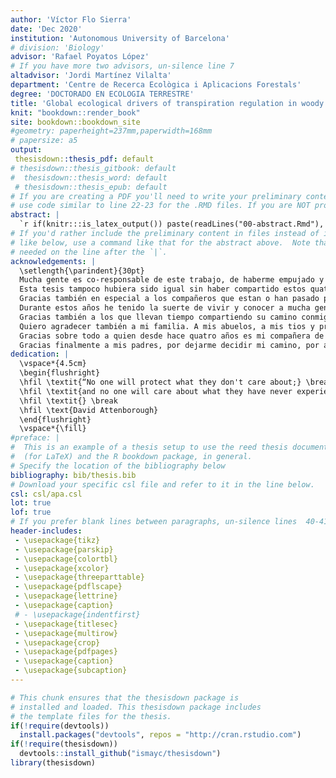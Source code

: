 ```yaml
---
author: 'Víctor Flo Sierra'
date: 'Dec 2020'
institution: 'Autonomous University of Barcelona'
# division: 'Biology'
advisor: 'Rafael Poyatos López'
# If you have more two advisors, un-silence line 7
altadvisor: 'Jordi Martínez Vilalta'
department: 'Centre de Recerca Ecològica i Aplicacions Forestals'
degree: 'DOCTORADO EN ECOLOGIA TERRESTRE'
title: 'Global ecological drivers of transpiration regulation in woody plants'
knit: "bookdown::render_book"
site: bookdown::bookdown_site
#geometry: paperheight=237mm,paperwidth=168mm
# papersize: a5
output: 
 thesisdown::thesis_pdf: default
# thesisdown::thesis_gitbook: default
#  thesisdown::thesis_word: default
 # thesisdown::thesis_epub: default
# If you are creating a PDF you'll need to write your preliminary content (e.g., abstract, acknowledgements) here or
# use code similar to line 22-23 for the .RMD files. If you are NOT producing a PDF, you can delete or silence lines 21-32 in this YAML header.
abstract: |
  `r if(knitr:::is_latex_output()) paste(readLines("00-abstract.Rmd"), collapse = '\n  ')`
# If you'd rather include the preliminary content in files instead of inline
# like below, use a command like that for the abstract above.  Note that a tab is 
# needed on the line after the `|`.
acknowledgements: |
  \setlength{\parindent}{30pt}
  Mucha gente es co-responsable de este trabajo, de haberme empujado y acompañado hasta aquí. Me gustaria empezar agradeciendo a mis directores de tesis, Rafa y Jordi, sin los que esta tesis no hubiera sido posible, gracias por la oportunidad de trabajar con vosotros. He sido muy afortunado de haber contado con dos mentores excelentes en lo profesional y en lo personal. Rafa, tu dedicación es envidiable, gracias por todas las buenas ideas, los comentarios y críticas, las correcciones perfectas, por los viajes a congresos y por sufrir de mi insomnio y jet-lag. Jordi, ha sido un privilegio tenerte como tutor, por tu conocimiento transversal y profundo, por tu capacidad inata e inmediata de entenderlo todo, por mejorar simpre todas las ideas y textos, y por tu calidad humana.\par
  Esta tesis tampoco hubiera sido igual sin haber compartido estos quatro años con tantos buenos compañeros. Gracias a los compañeros de despacho, a Anna, Javi, Judit, Carlos, Manu, Aina, Marta, Pere y Pol. Creo que habeis sido los mejores compañeros posibles y que tuve mucha suerte de acabar en el -150. Sé que me llevo grandes amistades para toda la vida. No quiero olvidarme tampoco de muchos otros compañeros como Jordi, Sara, Kevin, Xavi, Vicenç, Joan, Marina, con los que hemos compartido café, discusiones y charlas. Gracias también a Luciana por acompañarnos en ese genial viaje relampago por el desierto americano.\par
  Gracias también en especial a los compañeros que estan o han pasado por el grupo. Maurizio, Tere, Miquel, Lucia, Víctor, Raul, Rosella, Pipo, Mireia, Lies, David, Jacob, Aude, Antonine, Pablo, Luca y Brenda, sin duda un grupo envidiable. Gracias por tantos buenos momentos, por la vertiente académica, pero especialmente por las salidas de grupo, por las barbacoas, cenas y cervezas. Me gustaria agradecer especialmente a Víctor Granda, por su excelente trabajo, sin el que hubiera sido imposible enfrentarnos a la dificil tarea de llevar adelante SAPFLUXNET. Gracias por enseñarme a querer R, pero sobre todo por las risas y los enfados jugando a basquet.\par
  Durante estos años he tenido la suerte de vivir y conocer a mucha gente lejos de casa. Muchas personas que me han enseñado otras maneras de ver el mundo. Me gustaria mencionar especialmente a Martin y a Elena, gracias por acojerme y hacerme sentir como en casa en Salt Lake City. Gracias por darnos cobijo cuando nos quedamos en la calle por unos dias, dejarme vuetro coche, y gracias por un viaje inolmidable a Glacier. No os lo podré agradecer suficiente. Gracias a Bill Anderegg por acojerme en su laboratorio donde he tenido la suerte de conocer a gente genial como Kelly, Nicole, Jaycee. Me gustaria agradecer también a Kathy Steppe por darme la oportunidad de visitar su laboratorio en Ghent y por sus buenos consejos. A Roberto por enseñarme a intalar mi primera sonda de flujo de sabia.\par
  Gracias también a los que llevan tiempo compartiendo su camino conmigo o han caminado alguna etapa, me han marcado y ayudado, a los amigos de toda la vida y a mis compañeros de andanzas musicales. Gracias Pablo, Marc, Laura, Oscar, Carles, Jordi, Larry, Cristian, Pol, Kuni, Julio, Lorenzo, Barbara, Edgar, Jan, Arnau. También a Marta, Rosa, Florian, Daniel Lola, Magdalena y Esther, por haber creído tanto en mi y haber sido parte de mi vida durante muchos años.\par
  Quiero agradecer también a mi familia. A mis abuelos, a mis tios y primos, por haber sido una referencia.\par
  Gracias sobre todo a quien desde hace quatro años es mi compañera de viaje. Gracias Mari Angeles por tu sonrisa, tu apoyo incondicional y tu amor. Esta tesis no hubiera sido sin ti. Gracias por ser brillante, por que es un placer escucharte y por intentar "salvar al mundo". Gracias por dejarme formar parte de tu familia murciana.\par
  Gracias finalmente a mis padres, por dejarme decidir mi camino, por apoyarme en cada decisión que he tomado. Me habeis hecho libre y feliz. Mil gracias Ana por haber creido en mi, por ser un ejemplo desde que eramos pequeños, por ser tan buena y trabajadora. Si alguien es responsable directo de que me lanzara ha recorrer este camino esa eres tu. Gracias Clara por ser la alegría de nuestra casa y ser una hermana maravillosa. Gracias Marc y Jose por formar parte de nuestra vida y por esas charlas sobre tecnologia y negocios. Para acabar, gracias Arnau, el último fichaje de la familia. ¡Os quiero!\par
dedication: |
  \vspace*{4.5cm}
  \begin{flushright}
  \hfil \textit{“No one will protect what they don't care about;} \break
  \hfil \textit{and no one will care about what they have never experiened”} \break
  \hfil \textit{} \break
  \hfil \text{David Attenborough}
  \end{flushright}
  \vspace*{\fill}
#preface: |
#  This is an example of a thesis setup to use the reed thesis document class
#  (for LaTeX) and the R bookdown package, in general.
# Specify the location of the bibliography below
bibliography: bib/thesis.bib
# Download your specific csl file and refer to it in the line below.
csl: csl/apa.csl
lot: true
lof: true
# If you prefer blank lines between paragraphs, un-silence lines  40-41 (this requires package tikz)
header-includes:
 - \usepackage{tikz}
 - \usepackage{parskip}
 - \usepackage{colortbl}
 - \usepackage{xcolor}
 - \usepackage{threeparttable}
 - \usepackage{pdflscape}
 - \usepackage{lettrine}
 - \usepackage{caption}
 # - \usepackage{indentfirst}
 - \usepackage{titlesec}
 - \usepackage{multirow}
 - \usepackage{crop}
 - \usepackage{pdfpages}
 - \usepackage{caption}
 - \usepackage{subcaption}
---
```


<!--
Above is the YAML (YAML Ain't Markup Language) header that includes a lot of metadata used to produce the document.  Be careful with spacing in this header!

If you'd prefer to not include a Dedication, for example, simply delete the section entirely, or silence (add #) them. 

If you have other LaTeX packages you would like to include, delete the # before header-includes and list the packages after hyphens on new lines.

If you'd like to include a comment that won't be produced in your resulting file enclose it in a block like this.

If you receive a duplicate label error after knitting, make sure to delete the index.Rmd file and then knit again.
-->

```r
# This chunk ensures that the thesisdown package is
# installed and loaded. This thesisdown package includes
# the template files for the thesis.
if(!require(devtools))
  install.packages("devtools", repos = "http://cran.rstudio.com")
if(!require(thesisdown))
  devtools::install_github("ismayc/thesisdown")
library(thesisdown)
```

<!-- On ordering the chapter files:
There are two options:
1. Name your chapter files in the order in which you want them to appear (e.g., 01-Inro, 02-Data, 03-Conclusions). 
2. Otherwise, you can specify the order in which they appear in the _bookdown.yml (for PDF only).

Do not include 00(two-hyphens)prelim.Rmd and 00-abstract.Rmd in the YAML file--they are handled in the YAML above differently for the PDF version.
-->

<!-- The {.unnumbered} option here means that the introduction will be "Chapter 0." You can also use {-} for no numbers
on chapters.
-->
